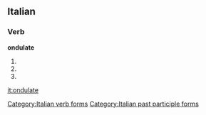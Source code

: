 ==Italian==

===Verb===
'''ondulate'''

# {{conjugation of|ondulare||2|p|pres|ind|lang=it}}
# {{conjugation of|ondulare||2|p|imp|lang=it}}
# {{feminine plural of|ondulato|lang=it}}

[[Category:Italian verb forms]]
[[Category:Italian past participle forms]]

[[it:ondulate]]